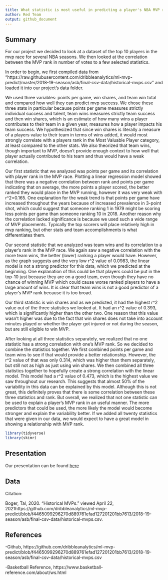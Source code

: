 ```yaml
---
title: What statistic is most useful in predicting a player's NBA MVP rank?
author: Red Team
output: github_document
---
```


## Summary

For our project we decided to look at a dataset of the top 10 players in the mvp race for several NBA seasons. We then looked at the correlation between the MVP rank in number of votes to a few selected statistics. 

In order to begin, we first compiled data from "https://raw.githubusercontent.com/dribbleanalytics/ml-mvp-predict/master/2018-19-season/asb/final-csv-data/historical-mvps.csv" and loaded it into our project's data folder. 


   We used three variables: points per game, win shares, and team win total and compared how well they can predict mvp success. We chose these three stats in particular because points per game measures strictly individual success and talent, team wins measures strictly team success and then win shares, which is an estimate of how many wins a player contributes to their team in a given year, measures how a player impacts his team success. We hypothesized that since win shares is literally a measure of a players value to their team in terms of wins added, it would most strongly correlate with a players rank in the Most Valuable Player category, at least compared to the other stats. We also theorized that team wins, though important to MVP, doesn’t provide enough context to how well that player actually contributed to his team and thus would have a weak correlation. 
   
  Our first statistic that we analyzed was points per game and its correlation with player rank in the MVP race. Plotting a linear regression model showed that there was a negative correlation between rank and points per game indicating that on average, the more points a player scored, the better ranked they would place in the MVP running, however it was very weak with r^2=0.165. One explanation for the weak trend is that points per game have increased throughout the years because of increased prevalence in 3-point shot, which could suggest that someone ranking 1 in 1979 might be scoring less points per game than someone ranking 10 in 2018. Another reason why the correlation lacked significance is because we used such a wide range of MVP placements. Typically the top scorers will place relatively high in mvp ranking, but other stats and team accomplishments is what differentiates them. 
  
  Our second statistic that we analyzed was team wins and its correlation to a player’s rank in the MVP race. We again saw a negative correlation with the more team wins, the better (lower) ranking a player would have. However, as the graph suggests and the very low r^2 value of 0.0983, the linear model is not a strong predictor for this data, which we predicted at the beginning. One explanation of this could be that players could be put in the top-10 just because they are on a good team, even though they have no chance of winning MVP which could cause worse ranked players to have a large amount of wins. It is clear that team wins is not a good predictor of a player’s MVP rank because it is too broad.
  
  Our third statistic is win shares and as we predicted, it had the highest r^2 value out of the three statistics we looked at. It had an r^2 value of 0.393, which is significantly higher than the other two. One reason that this value wasn’t higher was due to the fact that win shares does not take into account minutes played or whether the player got injured or not during the season, but are still eligible to win MVP.
  
  After looking at all three statistics separately, we realized that no one statistic has a strong correlation with one’s MVP rank. So we decided to combine the statistics together. We first combined points per game and team wins to see if that would provide a better relationship. However, the r^2 value of that was only 0.314, which was higher than them separately, but still not as high as just using win shares. We then combined all three statistics together to hopefully create a strong correlation with the linear model. This model had a r^2 value of 0.473, which is the highest value we saw throughout our research. This suggests that almost 50% of the variability in this data can be explained by this model. Although this is not great, this definitely proves that there is some correlation between these three statistics and rank. But overall, we realized that not one statistic can be used to explain a player’s MVP rank in an useful manner. The more predictors that could be used, the more likely the model would become stronger and explain the variability better. If we added all twenty statistics that were given in our data, we would expect to have a great model in showing a relationship with MVP rank. 




```r
library(tidyverse) 
library(skimr)
```



## Presentation

Our presentation can be found [here](presentation/presentation.html)

## Data 
Citation:

Boger, Tal, 2020. “Historical MVPs.” viewed April 22, 2021https://github.com/dribbleanalytics/ml-mvp-predict/blob/f4465099296270d889761efad127201201bb7613/2018-19-season/asb/final-csv-data/historical-mvps.csv. 




## References

-Github, https://github.com/dribbleanalytics/ml-mvp-predict/blob/f4465099296270d889761efad127201201bb7613/2018-19-season/asb/final-csv-data/historical-mvps.csv


-Basketball Reference, https://www.basketball-reference.com/about/ws.html

